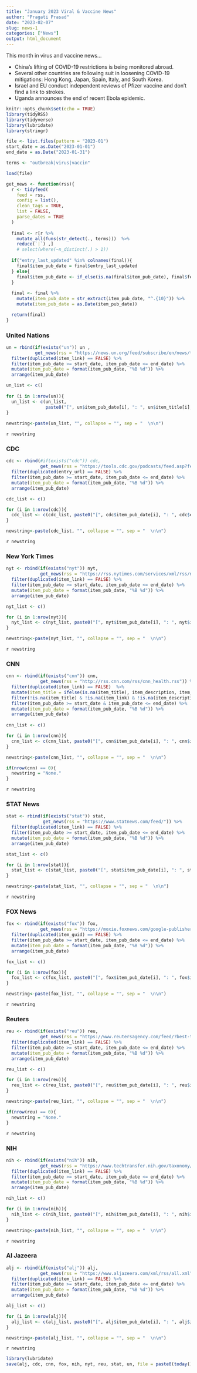 ```yaml
---
title: "January 2023 Viral & Vaccine News"
author: "Pragati Prasad"
date: "2023-02-07"
slug: news-1
categories: ["News"]
output: html_document
---
```


This month in virus and vaccine news... 

 - China's lifting of COVID-19 restrictions is being monitored abroad.
 - Several other countries are following suit in loosening COVID-19 mitigations: Hong Kong, Japan, Spain, Italy, and South Korea.
 - Israel and EU conduct independent reviews of Pfizer vaccine and don't find a link to strokes.
 - Uganda announces the end of recent Ebola epidemic.

```r
knitr::opts_chunk$set(echo = TRUE)
library(tidyRSS)
library(tidyverse)
library(lubridate)
library(stringr)
```

```r
file <- list.files(pattern = "2023-01")
start_date = as.Date("2023-01-01")
end_date = as.Date("2023-01-31")

terms <- "outbreak|virus|vaccin"

load(file)

get_news <- function(rss){
  r <- tidyfeed(
    feed = rss,
    config = list(),
    clean_tags = TRUE,
    list = FALSE,
    parse_dates = TRUE
  )
  
  final <- r[r %>%
    mutate_all(funs(str_detect(., terms)))  %>% 
    reduce(`|`) ,] 
    # select(where(~n_distinct(.) > 1))
  
  if("entry_last_updated" %in% colnames(final)){
    final$item_pub_date = final$entry_last_updated
  } else{
    final$item_pub_date <- if_else(is.na(final$item_pub_date), final$feed_pub_date, final$item_pub_date)
  }
  
  final <- final %>%
    mutate(item_pub_date = str_extract(item_pub_date, "^.{10}")) %>%
    mutate(item_pub_date = as.Date(item_pub_date)) 

  return(final)
}

```

### United Nations


```r
un = rbind(if(exists("un")) un , 
           get_news(rss = "https://news.un.org/feed/subscribe/en/news/topic/health/feed/rss.xml")) %>%
  filter(duplicated(item_link) == FALSE) %>%
  filter(item_pub_date >= start_date, item_pub_date <= end_date) %>%
  mutate(item_pub_date = format(item_pub_date, "%B %d")) %>% 
  arrange(item_pub_date)

un_list <- c()
  
for (i in 1:nrow(un)){
  un_list <- c(un_list, 
               paste0("[", un$item_pub_date[i], ": ", un$item_title[i], "]", "(",un$item_link[i],")"))
}
  
newstring<-paste(un_list, "", collapse = "", sep = "  \n\n")
```

`r newstring`

### CDC

```r
cdc <- rbind(#if(exists("cdc")) cdc,
             get_news(rss = "https://tools.cdc.gov/podcasts/feed.asp?feedid=183"))%>%
  filter(duplicated(entry_url) == FALSE) %>%
  filter(item_pub_date >= start_date, item_pub_date <= end_date) %>%
  mutate(item_pub_date = format(item_pub_date, "%B %d")) %>% 
  arrange(item_pub_date)

cdc_list <- c()

for (i in 1:nrow(cdc)){
  cdc_list <- c(cdc_list, paste0("[", cdc$item_pub_date[i], ": ", cdc$entry_title[i], "]", "(",cdc$entry_url[i],")"))
}

newstring<-paste(cdc_list, "", collapse = "", sep = "  \n\n")
```

`r newstring`

### New York Times

```r
nyt <- rbind(if(exists("nyt")) nyt,
             get_news(rss = "https://rss.nytimes.com/services/xml/rss/nyt/Health.xml"))%>%
  filter(duplicated(item_link) == FALSE) %>%
  filter(item_pub_date >= start_date, item_pub_date <= end_date) %>%
  mutate(item_pub_date = format(item_pub_date, "%B %d")) %>% 
  arrange(item_pub_date)

nyt_list <- c()

for (i in 1:nrow(nyt)){
  nyt_list <- c(nyt_list, paste0("[", nyt$item_pub_date[i], ": ", nyt$item_title[i], "]", "(",nyt$item_link[i],")"))
}

newstring<-paste(nyt_list, "", collapse = "", sep = "  \n\n")

```

`r newstring`

### CNN

```r
cnn <- rbind(if(exists("cnn")) cnn,
             get_news(rss = "http://rss.cnn.com/rss/cnn_health.rss")) %>%
  filter(duplicated(item_link) == FALSE)  %>%
  mutate(item_title = ifelse(is.na(item_title), item_description, item_title)) %>%
  filter(!is.na(item_title) & !is.na(item_link) & !is.na(item_description) & !is.na(item_guid)) %>%
  filter(item_pub_date >= start_date & item_pub_date <= end_date) %>%
  mutate(item_pub_date = format(item_pub_date, "%B %d")) %>% 
  arrange(item_pub_date) 
  
cnn_list <- c()

for (i in 1:nrow(cnn)){
  cnn_list <- c(cnn_list, paste0("[", cnn$item_pub_date[i], ": ", cnn$item_title[i], "]", "(",cnn$item_link[i],")"))
}

newstring<-paste(cnn_list, "", collapse = "", sep = "  \n\n")

if(nrow(cnn) == 0){
  newstring = "None."
}
```

`r newstring`


### STAT News

```r
stat <- rbind(if(exists("stat")) stat,
              get_news(rss = "https://www.statnews.com/feed/")) %>%
  filter(duplicated(item_link) == FALSE) %>%
  filter(item_pub_date >= start_date, item_pub_date <= end_date) %>%
  mutate(item_pub_date = format(item_pub_date, "%B %d")) %>% 
  arrange(item_pub_date) 

stat_list <- c()

for (i in 1:nrow(stat)){
  stat_list <- c(stat_list, paste0("[", stat$item_pub_date[i], ": ", stat$item_title[i], "]", "(",stat$item_link[i],")"))
}

newstring<-paste(stat_list, "", collapse = "", sep = "  \n\n")

```

`r newstring`

### FOX News 

```r
fox <- rbind(if(exists("fox")) fox,
             get_news(rss = "https://moxie.foxnews.com/google-publisher/health.xml")) %>%
  filter(duplicated(item_guid) == FALSE) %>%
  filter(item_pub_date >= start_date, item_pub_date <= end_date) %>%
  mutate(item_pub_date = format(item_pub_date, "%B %d")) %>% 
  arrange(item_pub_date) 

fox_list <- c()

for (i in 1:nrow(fox)){
  fox_list <- c(fox_list, paste0("[", fox$item_pub_date[i], ": ", fox$item_title[i], "]", "(",fox$item_guid[i],")"))
}

newstring<-paste(fox_list, "", collapse = "", sep = "  \n\n")
```

`r newstring`


### Reuters

```r
reu <- rbind(if(exists("reu")) reu,
             get_news(rss = "https://www.reutersagency.com/feed/?best-topics=health&post_type=best")) %>%
  filter(duplicated(item_link) == FALSE) %>%
  filter(item_pub_date >= start_date, item_pub_date <= end_date) %>%
  mutate(item_pub_date = format(item_pub_date, "%B %d")) %>% 
  arrange(item_pub_date) 

reu_list <- c()

for (i in 1:nrow(reu)){
  reu_list <- c(reu_list, paste0("[", reu$item_pub_date[i], ": ", reu$item_title[i], "]", "(",reu$item_link[i],")"))
}

newstring<-paste(reu_list, "", collapse = "", sep = "  \n\n")

if(nrow(reu) == 0){
  newstring = "None."
}
```

`r newstring`


### NIH

```r
nih <- rbind(if(exists("nih")) nih,
             get_news(rss = "https://www.techtransfer.nih.gov/taxonomy/term/232/feed")) %>%
  filter(duplicated(item_link) == FALSE) %>%
  filter(item_pub_date >= start_date, item_pub_date <= end_date) %>%
  mutate(item_pub_date = format(item_pub_date, "%B %d")) %>% 
  arrange(item_pub_date) 

nih_list <- c()

for (i in 1:nrow(nih)){
  nih_list <- c(nih_list, paste0("[", nih$item_pub_date[i], ": ", nih$item_title[i], "]", "(",nih$item_link[i],")"))
}

newstring<-paste(nih_list, "", collapse = "", sep = "  \n\n")
```

`r newstring`


### Al Jazeera

```r
alj <- rbind(if(exists("alj")) alj,
             get_news(rss = "https://www.aljazeera.com/xml/rss/all.xml")) %>%
  filter(duplicated(item_link) == FALSE) %>%
  filter(item_pub_date >= start_date, item_pub_date <= end_date) %>%
  mutate(item_pub_date = format(item_pub_date, "%B %d")) %>% 
  arrange(item_pub_date) 

alj_list <- c()

for (i in 1:nrow(alj)){
  alj_list <- c(alj_list, paste0("[", alj$item_pub_date[i], ": ", alj$item_title[i], "]", "(",alj$item_link[i],")"))
}

newstring<-paste(alj_list, "", collapse = "", sep = "  \n\n")
```

`r newstring`

```r
library(lubridate)
save(alj, cdc, cnn, fox, nih, nyt, reu, stat, un, file = paste0(today(), "_news.RData"))
```